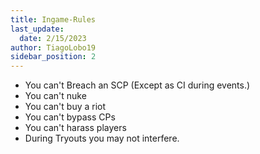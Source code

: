 ```yaml
---
title: Ingame-Rules
last_update:
  date: 2/15/2023 
author: TiagoLobo19
sidebar_position: 2
---
```


- You can't Breach an SCP (Except as CI during events.)
- You can't nuke
- You can't buy a riot 
- You can't bypass CPs 
- You can't harass players
- During Tryouts you may not interfere.
